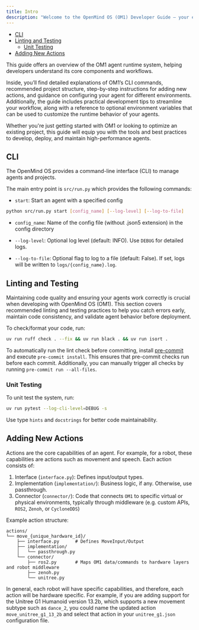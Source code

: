 ---
title: Intro
description: "Welcome to the OpenMind OS (OM1) Developer Guide — your essential resource for building, configuring, and managing agents within the OM1 runtime environment."
---

- [CLI](#cli)
- [Linting and Testing](#linting-and-testing)
  * [Unit Testing](#unit-testing)
- [Adding New Actions](#adding-new-actions)

This guide offers an overview of the OM1 agent runtime system, helping developers understand its core components and workflows.

Inside, you’ll find detailed explanations of OM1’s CLI commands, recommended project structure, step-by-step instructions for adding new actions, and guidance on configuring your agent for different environments. Additionally, the guide includes practical development tips to streamline your workflow, along with a reference to optional environment variables that can be used to customize the runtime behavior of your agents.

Whether you're just getting started with OM1 or looking to optimize an existing project, this guide will equip you with the tools and best practices to develop, deploy, and maintain high-performance agents.

## CLI

The OpenMind OS provides a command-line interface (CLI) to manage agents and projects.

The main entry point is `src/run.py` which provides the following commands:

- `start`: Start an agent with a specified config

```bash Start an agent with a specified config
python src/run.py start [config_name] [--log-level] [--log-to-file]
```

- `config_name`: Name of the config file (without .json5 extension) in the config directory

- `--log-level`: Optional log level (default: INFO). Use `DEBUG` for detailed logs.
- `--log-to-file`: Optional flag to log to a file (default: False). If set, logs will be written to `logs/{config_name}.log`.

## Linting and Testing

Maintaining code quality and ensuring your agents work correctly is crucial when developing with OpenMind OS (OM1). This section covers recommended linting and testing practices to help you catch errors early, maintain code consistency, and validate agent behavior before deployment.

To check/format your code, run:
```bash
uv run ruff check . --fix && uv run black . && uv run isort .
```

To automatically run the lint check before committing, install [pre-commit](https://pre-commit.com/) and execute `pre-commit install`. This ensures that pre-commit checks run before each commit. Additionally, you can manually trigger all checks by running `pre-commit run --all-files`.

### Unit Testing

To unit test the system, run:
```bash
uv run pytest --log-cli-level=DEBUG -s
```

Use type `hints` and `docstrings` for better code maintainability.

## Adding New Actions

Actions are the core capabilities of an agent. For example, for a robot, these capabilities are actions such as movement and speech. Each action consists of:

1. Interface (`interface.py`): Defines input/output types.
2. Implementation (`implementation/`): Business logic, if any. Otherwise, use passthrough.
3. Connector (`connector/`): Code that connects `OM1` to specific virtual or physical environments, typically through middleware (e.g. custom APIs, `ROS2`, `Zenoh`, or `CycloneDDS`)

Example action structure:

```tree Example Action Structure
actions/
└── move_{unique_hardware_id}/
    ├── interface.py      # Defines MoveInput/Output
    ├── implementation/
    │   └── passthrough.py
    └── connector/
        ├── ros2.py       # Maps OM1 data/commands to hardware layers and robot middleware
        ├── zenoh.py
        └── unitree.py
```

In general, each robot will have specific capabilities, and therefore, each action will be hardware specific. For example, if you are adding support for the Unitree G1 Humanoid version 13.2b, which supports a new movement subtype such as `dance_2`, you could name the updated action `move_unitree_g1_13_2b` and select that action in your `unitree_g1.json` configuration file.


